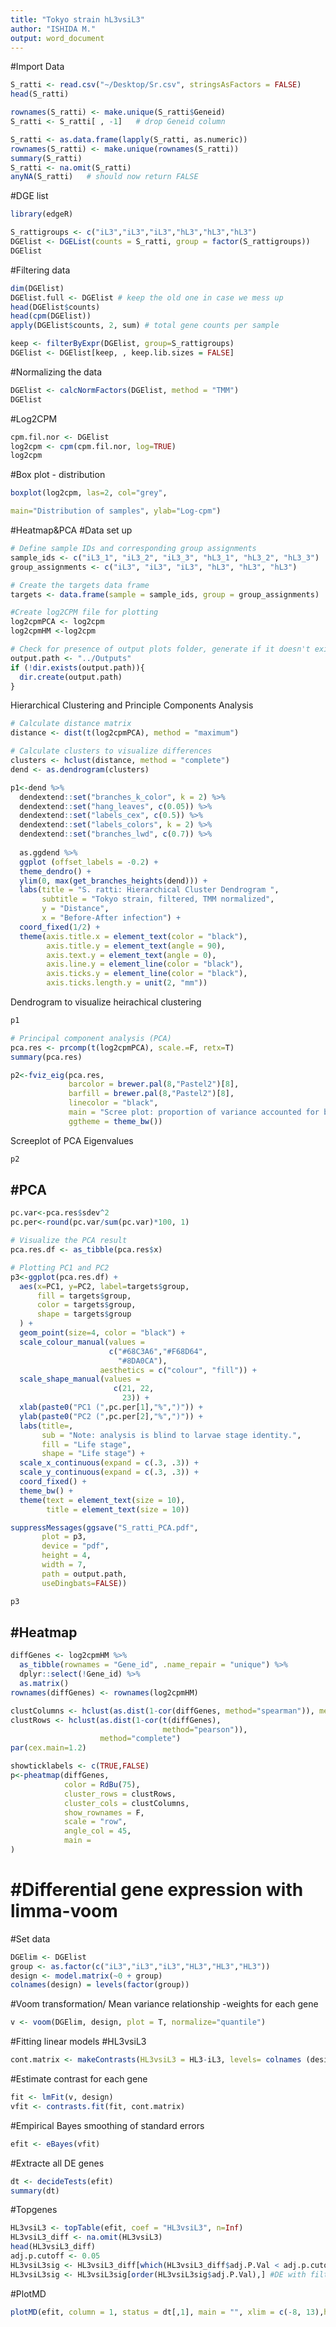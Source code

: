 ```yaml
---
title: "Tokyo strain hL3vsiL3"
author: "ISHIDA M."
output: word_document
---
```


#Import Data

```r
S_ratti <- read.csv("~/Desktop/Sr.csv", stringsAsFactors = FALSE)
head(S_ratti)

```

```r
rownames(S_ratti) <- make.unique(S_ratti$Geneid)
S_ratti <- S_ratti[ , -1]   # drop Geneid column
```

```r
S_ratti <- as.data.frame(lapply(S_ratti, as.numeric))
rownames(S_ratti) <- make.unique(rownames(S_ratti))
summary(S_ratti)
S_ratti <- na.omit(S_ratti)
anyNA(S_ratti)   # should now return FALSE

```

#DGE list

```r
library(edgeR)

S_rattigroups <- c("iL3","iL3","iL3","hL3","hL3","hL3")
DGElist <- DGEList(counts = S_ratti, group = factor(S_rattigroups))
DGElist
```

#Filtering data

```r
dim(DGElist)
DGElist.full <- DGElist # keep the old one in case we mess up
head(DGElist$counts)
head(cpm(DGElist))
apply(DGElist$counts, 2, sum) # total gene counts per sample

keep <- filterByExpr(DGElist, group=S_rattigroups)
DGElist <- DGElist[keep, , keep.lib.sizes = FALSE]
```

#Normalizing the data

```r
DGElist <- calcNormFactors(DGElist, method = "TMM")
DGElist
```

#Log2CPM

```r
cpm.fil.nor <- DGElist
log2cpm <- cpm(cpm.fil.nor, log=TRUE)
log2cpm
```

#Box plot - distribution

```r
boxplot(log2cpm, las=2, col="grey",

main="Distribution of samples", ylab="Log-cpm")
```

#Heatmap&PCA #Data set up

```r
# Define sample IDs and corresponding group assignments
sample_ids <- c("iL3_1", "iL3_2", "iL3_3", "hL3_1", "hL3_2", "hL3_3")  
group_assignments <- c("iL3", "iL3", "iL3", "hL3", "hL3", "hL3")  

# Create the targets data frame
targets <- data.frame(sample = sample_ids, group = group_assignments)

#Create log2CPM file for plotting
log2cpmPCA <- log2cpm
log2cpmHM <-log2cpm

# Check for presence of output plots folder, generate if it doesn't exist
output.path <- "../Outputs"
if (!dir.exists(output.path)){
  dir.create(output.path)
}
```

Hierarchical Clustering and Principle Components Analysis

```r
# Calculate distance matrix
distance <- dist(t(log2cpmPCA), method = "maximum")

# Calculate clusters to visualize differences
clusters <- hclust(distance, method = "complete")
dend <- as.dendrogram(clusters)

p1<-dend %>% 
  dendextend::set("branches_k_color", k = 2) %>% 
  dendextend::set("hang_leaves", c(0.05)) %>% 
  dendextend::set("labels_cex", c(0.5)) %>%
  dendextend::set("labels_colors", k = 2) %>% 
  dendextend::set("branches_lwd", c(0.7)) %>% 
  
  as.ggdend %>%
  ggplot (offset_labels = -0.2) +
  theme_dendro() +
  ylim(0, max(get_branches_heights(dend))) +
  labs(title = "S. ratti: Hierarchical Cluster Dendrogram ",
       subtitle = "Tokyo strain, filtered, TMM normalized",
       y = "Distance",
       x = "Before-After infection") +
  coord_fixed(1/2) +
  theme(axis.title.x = element_text(color = "black"),
        axis.title.y = element_text(angle = 90),
        axis.text.y = element_text(angle = 0),
        axis.line.y = element_line(color = "black"),
        axis.ticks.y = element_line(color = "black"),
        axis.ticks.length.y = unit(2, "mm"))
```

Dendrogram to visualize heirachical clustering

```r
p1
```

```r
# Principal component analysis (PCA) 
pca.res <- prcomp(t(log2cpmPCA), scale.=F, retx=T)
summary(pca.res)

p2<-fviz_eig(pca.res,
             barcolor = brewer.pal(8,"Pastel2")[8],
             barfill = brewer.pal(8,"Pastel2")[8],
             linecolor = "black",
             main = "Scree plot: proportion of variance accounted for by each principal component",
             ggtheme = theme_bw())
```

Screeplot of PCA Eigenvalues

```r
p2
```

## #PCA

```r
pc.var<-pca.res$sdev^2 
pc.per<-round(pc.var/sum(pc.var)*100, 1) 

# Visualize the PCA result 
pca.res.df <- as_tibble(pca.res$x)

# Plotting PC1 and PC2
p3<-ggplot(pca.res.df) +
  aes(x=PC1, y=PC2, label=targets$group, 
      fill = targets$group,
      color = targets$group,
      shape = targets$group
  ) +
  geom_point(size=4, color = "black") +
  scale_colour_manual(values = 
                      c("#68C3A6","#F68D64",
                        "#8DA0CA"),
                    aesthetics = c("colour", "fill")) +
  scale_shape_manual(values = 
                       c(21, 22,
                         23)) +
  xlab(paste0("PC1 (",pc.per[1],"%",")")) + 
  ylab(paste0("PC2 (",pc.per[2],"%",")")) +
  labs(title=,
       sub = "Note: analysis is blind to larvae stage identity.",
       fill = "Life stage",
       shape = "Life stage") +
  scale_x_continuous(expand = c(.3, .3)) +
  scale_y_continuous(expand = c(.3, .3)) +
  coord_fixed() +
  theme_bw() +
  theme(text = element_text(size = 10),
        title = element_text(size = 10))

suppressMessages(ggsave("S_ratti_PCA.pdf",
       plot = p3,
       device = "pdf",
       height = 4,
       width = 7,
       path = output.path,
       useDingbats=FALSE))
```

```r
p3
```

## #Heatmap

```r
diffGenes <- log2cpmHM %>%
  as_tibble(rownames = "Gene_id", .name_repair = "unique") %>%
  dplyr::select(!Gene_id) %>%
  as.matrix()
rownames(diffGenes) <- rownames(log2cpmHM)

clustColumns <- hclust(as.dist(1-cor(diffGenes, method="spearman")), method="complete")
clustRows <- hclust(as.dist(1-cor(t(diffGenes),
                                  method="pearson")),
                    method="complete")
par(cex.main=1.2)

showticklabels <- c(TRUE,FALSE)
p<-pheatmap(diffGenes,
            color = RdBu(75),
            cluster_rows = clustRows,
            cluster_cols = clustColumns,
            show_rownames = F,
            scale = "row",
            angle_col = 45,
            main = 
)

```

# #Differential gene expression with limma-voom

#Set data

```r
DGElim <- DGElist
group <- as.factor(c("iL3","iL3","iL3","HL3","HL3","HL3"))
design <- model.matrix(~0 + group)
colnames(design) = levels(factor(group))
```

#Voom transformation/ Mean variance relationship -weights for each gene

```r
v <- voom(DGElim, design, plot = T, normalize="quantile")
```

#Fitting linear models #HL3vsiL3

```r
cont.matrix <- makeContrasts(HL3vsiL3 = HL3-iL3, levels= colnames (design))
```

#Estimate contrast for each gene

```r
fit <- lmFit(v, design)
vfit <- contrasts.fit(fit, cont.matrix)
```

#Empirical Bayes smoothing of standard errors

```r
efit <- eBayes(vfit)
```

#Extracte all DE genes

```r
dt <- decideTests(efit)
summary(dt)
```

#Topgenes

```r
HL3vsiL3 <- topTable(efit, coef = "HL3vsiL3", n=Inf)
HL3vsiL3_diff <- na.omit(HL3vsiL3)
head(HL3vsiL3_diff)
adj.p.cutoff <- 0.05
HL3vsiL3sig <- HL3vsiL3_diff[which(HL3vsiL3_diff$adj.P.Val < adj.p.cutoff),]
HL3vsiL3sig <- HL3vsiL3sig[order(HL3vsiL3sig$adj.P.Val),] #DE with filter NA and padj <0.05
```

#PlotMD

```r
plotMD(efit, column = 1, status = dt[,1], main = "", xlim = c(-8, 13),hl.col = c("red", "blue"))
```
